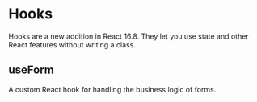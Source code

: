 
<Meta title="Shared code/Hooks" />

# Hooks

Hooks are a new addition in React 16.8. They let you use state and other React features without writing a class.

## useForm

A custom React hook for handling the business logic of forms.
